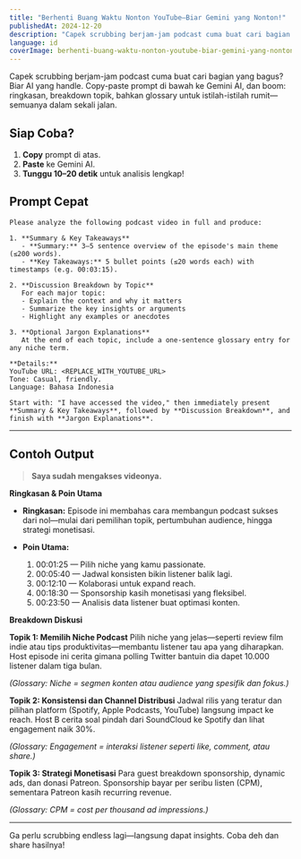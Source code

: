 ```yaml
---
title: "Berhenti Buang Waktu Nonton YouTube—Biar Gemini yang Nonton!"
publishedAt: 2024-12-20
description: "Capek scrubbing berjam-jam podcast cuma buat cari bagian yang bagus? Biar AI yang handle. Copy-paste prompt di bawah ke Gemini AI, dan boom: ringkasan, breakdown topik, bahkan glossary untuk istilah-istilah rumit—semuanya dalam sekali jalan."
language: id
coverImage: berhenti-buang-waktu-nonton-youtube-biar-gemini-yang-nonton.png
---
```


Capek scrubbing berjam-jam podcast cuma buat cari bagian yang bagus? Biar AI yang handle. Copy-paste prompt di bawah ke Gemini AI, dan boom: ringkasan, breakdown topik, bahkan glossary untuk istilah-istilah rumit—semuanya dalam sekali jalan.


## Siap Coba?

1. **Copy** prompt di atas.
2. **Paste** ke Gemini AI.
3. **Tunggu 10–20 detik** untuk analisis lengkap!

## Prompt Cepat


```text
Please analyze the following podcast video in full and produce:

1. **Summary & Key Takeaways**  
   - **Summary:** 3–5 sentence overview of the episode's main theme (≤200 words).  
   - **Key Takeaways:** 5 bullet points (≤20 words each) with timestamps (e.g. 00:03:15).

2. **Discussion Breakdown by Topic**  
   For each major topic:  
   - Explain the context and why it matters  
   - Summarize the key insights or arguments  
   - Highlight any examples or anecdotes

3. **Optional Jargon Explanations**  
   At the end of each topic, include a one-sentence glossary entry for any niche term.

**Details:**  
YouTube URL: <REPLACE_WITH_YOUTUBE_URL>
Tone: Casual, friendly.  
Language: Bahasa Indonesia

Start with: "I have accessed the video," then immediately present **Summary & Key Takeaways**, followed by **Discussion Breakdown**, and finish with **Jargon Explanations**.
```

---

## Contoh Output

> **Saya sudah mengakses videonya.**

**Ringkasan & Poin Utama**

* **Ringkasan:** Episode ini membahas cara membangun podcast sukses dari nol—mulai dari pemilihan topik, pertumbuhan audience, hingga strategi monetisasi.
* **Poin Utama:**

  1. 00:01:25 — Pilih niche yang kamu passionate.
  2. 00:05:40 — Jadwal konsisten bikin listener balik lagi.
  3. 00:12:10 — Kolaborasi untuk expand reach.
  4. 00:18:30 — Sponsorship kasih monetisasi yang fleksibel.
  5. 00:23:50 — Analisis data listener buat optimasi konten.

**Breakdown Diskusi**

**Topik 1: Memilih Niche Podcast**
Pilih niche yang jelas—seperti review film indie atau tips produktivitas—membantu listener tau apa yang diharapkan. Host episode ini cerita gimana polling Twitter bantuin dia dapet 10.000 listener dalam tiga bulan.

*(Glossary: Niche = segmen konten atau audience yang spesifik dan fokus.)*

**Topik 2: Konsistensi dan Channel Distribusi**
Jadwal rilis yang teratur dan pilihan platform (Spotify, Apple Podcasts, YouTube) langsung impact ke reach. Host B cerita soal pindah dari SoundCloud ke Spotify dan lihat engagement naik 30%.

*(Glossary: Engagement = interaksi listener seperti like, comment, atau share.)*

**Topik 3: Strategi Monetisasi**
Para guest breakdown sponsorship, dynamic ads, dan donasi Patreon. Sponsorship bayar per seribu listen (CPM), sementara Patreon kasih recurring revenue.

*(Glossary: CPM = cost per thousand ad impressions.)*

---

Ga perlu scrubbing endless lagi—langsung dapat insights. Coba deh dan share hasilnya! 